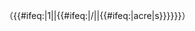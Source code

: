 <includeonly>{{formatnum:{{replace|{{{metv}}}|,|}}}}{{{s|&nbsp;}}}{{{metu|m}}}（{{formatnum:{{replace|{{{impv}}}|,|}}}}{{{s|&nbsp;}}}{{{impu|ft}}}{{#ifeq:{{{impv|0}}}|1||{{#ifeq:{{{s}}}|/||{{#ifeq:{{{impu}}}|acre|s}}}}}}）</includeonly><noinclude>
{{documentation}}
</noinclude>